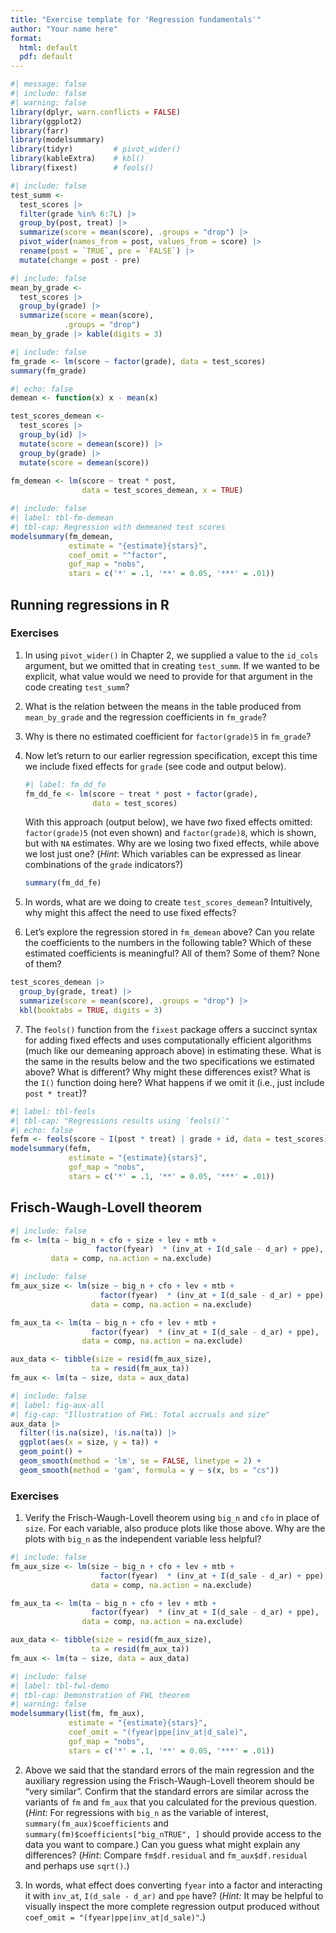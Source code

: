 ```yaml
---
title: "Exercise template for 'Regression fundamentals'"
author: "Your name here"
format:
  html: default
  pdf: default
---
```


```r
#| message: false
#| include: false
#| warning: false
library(dplyr, warn.conflicts = FALSE)
library(ggplot2)
library(farr)
library(modelsummary)
library(tidyr)         # pivot_wider()
library(kableExtra)    # kbl()
library(fixest)        # feols()
```

```r
#| include: false
test_summ <-
  test_scores |>
  filter(grade %in% 6:7L) |>
  group_by(post, treat) |>
  summarize(score = mean(score), .groups = "drop") |>
  pivot_wider(names_from = post, values_from = score) |>
  rename(post = `TRUE`, pre = `FALSE`) |>
  mutate(change = post - pre)
```

```r
#| include: false
mean_by_grade <-
  test_scores |>
  group_by(grade) |>
  summarize(score = mean(score),
            .groups = "drop") 
mean_by_grade |> kable(digits = 3)
```

```r
#| include: false
fm_grade <- lm(score ~ factor(grade), data = test_scores)
summary(fm_grade)
```

```r
#| echo: false
demean <- function(x) x - mean(x)

test_scores_demean <-
  test_scores |>
  group_by(id) |>
  mutate(score = demean(score)) |>
  group_by(grade) |>
  mutate(score = demean(score)) 
  
fm_demean <- lm(score ~ treat * post, 
                data = test_scores_demean, x = TRUE)
```

```r
#| include: false
#| label: tbl-fm-demean
#| tbl-cap: Regression with demeaned test scores
modelsummary(fm_demean, 
             estimate = "{estimate}{stars}",
             coef_omit = "^factor",
             gof_map = "nobs",
             stars = c('*' = .1, '**' = 0.05, '***' = .01))
```

## Running regressions in R

### Exercises

1. In using `pivot_wider()` in Chapter 2, we supplied a value to the `id_cols` argument, but we omitted that in creating `test_summ`.
If we wanted to be explicit, what value would we need to provide for that argument in the code creating `test_summ`?

2. What is the relation between the means in the table produced from `mean_by_grade` and the regression coefficients in `fm_grade`?

3. Why is there no estimated coefficient for `factor(grade)5` in `fm_grade`?

4. Now let's return to our earlier regression specification, except this time we include fixed effects for `grade` (see code and output below).

<ul>
```r
#| label: fm_dd_fe
fm_dd_fe <- lm(score ~ treat * post + factor(grade), 
               data = test_scores)
```
 
With this approach (output below), we have *two* fixed effects omitted: `factor(grade)5` (not even shown) and `factor(grade)8`, which is shown, but with `NA` estimates.
Why are we losing two fixed effects, while above we lost just one?
(*Hint*: Which variables can be expressed as linear combinations of the `grade` indicators?)

```r
summary(fm_dd_fe)
```
</ul>

5.  In words, what are we doing to create `test_scores_demean`?
Intuitively, why might this affect the need to use fixed effects?

6.  Let's explore the regression stored in `fm_demean` above? 
Can you relate the coefficients to the numbers in the following table? 
Which of these estimated coefficients is meaningful? 
All of them? Some of them? None of them?

```r
test_scores_demean |> 
  group_by(grade, treat) |> 
  summarize(score = mean(score), .groups = "drop") |>
  kbl(booktabs = TRUE, digits = 3)
```

7.  The `feols()` function from the `fixest` package offers a succinct syntax for adding fixed effects and uses computationally efficient algorithms (much like our demeaning approach above) in estimating these. \indexc{feols()}
What is the same in the results below and the two specifications we estimated above? 
What is different?
Why might these differences exist?
What is the `I()` function doing here?
What happens if we omit it (i.e., just include `post * treat`)?

```r
#| label: tbl-feols
#| tbl-cap: "Regressions results using `feols()`"
#| echo: false
fefm <- feols(score ~ I(post * treat) | grade + id, data = test_scores)
modelsummary(fefm,
             estimate = "{estimate}{stars}",
             gof_map = "nobs",
             stars = c('*' = .1, '**' = 0.05, '***' = .01))
```

## Frisch-Waugh-Lovell theorem {#fwl}

```r
#| include: false
fm <- lm(ta ~ big_n + cfo + size + lev + mtb + 
                   factor(fyear)  * (inv_at + I(d_sale - d_ar) + ppe),
         data = comp, na.action = na.exclude)
```

```r
#| include: false
fm_aux_size <- lm(size ~ big_n + cfo + lev + mtb + 
                    factor(fyear)  * (inv_at + I(d_sale - d_ar) + ppe),
                  data = comp, na.action = na.exclude)

fm_aux_ta <- lm(ta ~ big_n + cfo + lev + mtb + 
                  factor(fyear)  * (inv_at + I(d_sale - d_ar) + ppe),
                data = comp, na.action = na.exclude)

aux_data <- tibble(size = resid(fm_aux_size),
                  ta = resid(fm_aux_ta))
fm_aux <- lm(ta ~ size, data = aux_data)
```

```r
#| include: false
#| label: fig-aux-all
#| fig-cap: "Illustration of FWL: Total accruals and size"
aux_data |>
  filter(!is.na(size), !is.na(ta)) |>
  ggplot(aes(x = size, y = ta)) + 
  geom_point() +
  geom_smooth(method = 'lm', se = FALSE, linetype = 2) +
  geom_smooth(method = 'gam', formula = y ~ s(x, bs = "cs"))
```


### Exercises

1. Verify the Frisch-Waugh-Lovell theorem using `big_n` and `cfo` in place of `size`.
For each variable, also produce plots like those above.
Why are the plots with `big_n` as the independent variable less helpful?

```r
#| include: false
fm_aux_size <- lm(size ~ big_n + cfo + lev + mtb + 
                    factor(fyear)  * (inv_at + I(d_sale - d_ar) + ppe),
                  data = comp, na.action = na.exclude)

fm_aux_ta <- lm(ta ~ big_n + cfo + lev + mtb + 
                  factor(fyear)  * (inv_at + I(d_sale - d_ar) + ppe),
                data = comp, na.action = na.exclude)

aux_data <- tibble(size = resid(fm_aux_size),
                  ta = resid(fm_aux_ta))
fm_aux <- lm(ta ~ size, data = aux_data)
```

```r
#| include: false
#| label: tbl-fwl-demo
#| tbl-cap: Demonstration of FWL theorem
#| warning: false
modelsummary(list(fm, fm_aux), 
             estimate = "{estimate}{stars}",
             coef_omit = "(fyear|ppe|inv_at|d_sale)",
             gof_map = "nobs",
             stars = c('*' = .1, '**' = 0.05, '***' = .01))
```

2. Above we said that the standard errors of the main regression and the auxiliary regression using the Frisch-Waugh-Lovell theorem should be "very similar".
Confirm that the standard errors are similar across the variants of `fm` and `fm_aux` that you calculated for the previous question.
(*Hint*: For regressions with `big_n` as the variable of interest, `summary(fm_aux)$coefficients` and `summary(fm)$coefficients["big_nTRUE", ]` should provide access to the data you want to compare.)
Can you guess what might explain any differences?
(*Hint*: Compare `fm$df.residual` and `fm_aux$df.residual` and perhaps use `sqrt()`.)

3. In words, what effect does converting `fyear` into a factor and interacting it with `inv_at`, `I(d_sale - d_ar)` and `ppe` have?
(*Hint:* It may be helpful to visually inspect the more complete regression output produced without `coef_omit = "(fyear|ppe|inv_at|d_sale)"`.)
